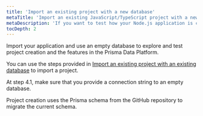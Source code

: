 ```yaml
---
title: 'Import an existing project with a new database'
metaTitle: 'Import an existing JavaScript/TypeScript project with a new database in the Prisma Data Platform'
metaDescription: 'If you want to test how your Node.js application is created, managed, and runs in the Prisma Data Platform, you can import your repository and connect the application to a new database. The Prisma Data Platform applies all schema migrations to the new database.'
tocDepth: 2
---
```


<TopBlock>

Import your application and use an empty database to explore and test project creation and the features in the Prisma Data Platform.

You can use the steps provided in [Import an existing project with an existing database](/data-platform/projects/add-project/import-existing-project-existing-db) to import a project.

At step 4.1, make sure that you provide a connection string to an empty database.

Project creation uses the Prisma schema from the GitHub repository to migrate the current schema.

</TopBlock>